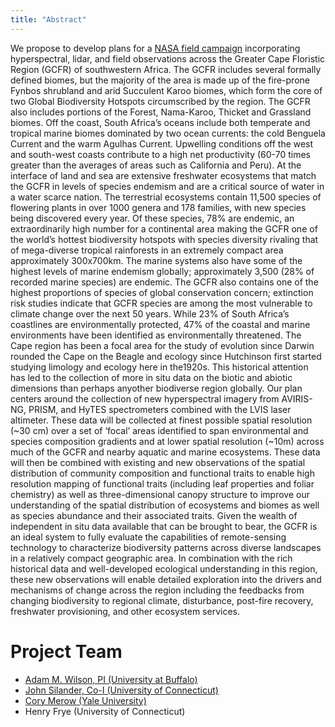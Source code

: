 ```yaml
---
title: "Abstract"
---
```


We propose to develop plans for a [NASA field campaign](http://cce.nasa.gov/cgi-bin/cce/cce_profile.pl?project_group_id=3530) incorporating hyperspectral, lidar, and field observations across the Greater Cape Floristic Region (GCFR) of southwestern Africa. The GCFR includes several formally defined biomes, but the majority of the area is made up of the fire-prone Fynbos shrubland and arid Succulent Karoo biomes, which form the core of two Global Biodiversity Hotspots circumscribed by the region. The GCFR also includes portions of the Forest, Nama-Karoo, Thicket and Grassland biomes. Off the coast, South Africa’s oceans include both temperate and tropical marine biomes dominated by two ocean currents: the cold Benguela Current and the warm Agulhas Current. Upwelling conditions off the west and south-west coasts contribute to a high net productivity (60-70 times greater than the averages of areas such as California and Peru). At the interface of land and sea are extensive freshwater ecosystems that match the GCFR in levels of species endemism and are a critical source of water in a water scarce nation. The terrestrial ecosystems contain 11,500 species of flowering plants in over 1000 genera and 178 families, with new species being discovered every year. Of these species, 78% are endemic, an extraordinarily high number for a continental area making the GCFR one of the world’s hottest biodiversity hotspots with species diversity rivaling that of mega-diverse tropical rainforests in an extremely compact area approximately 300x700km. The marine systems also have some of the highest levels of marine endemism globally; approximately 3,500 (28% of recorded marine species) are endemic. The GCFR also contains one of the highest proportions of species of global conservation concern; extinction risk studies indicate that GCFR species are among the most vulnerable to climate change over the next 50 years. While 23% of South Africa’s coastlines are environmentally protected, 47% of the coastal and marine environments have been identified as environmentally threatened. The Cape region has been a focal area for the study of evolution since Darwin rounded the Cape on the Beagle and ecology since Hutchinson first started studying limology and ecology here in the1920s. This historical attention has led to the collection of more in situ data on the biotic and abiotic dimensions than perhaps anyother biodiverse region globally. Our plan centers around the collection of new hyperspectral imagery from AVIRIS-NG, PRISM, and HyTES spectrometers combined with the LVIS laser altimeter. These data will be collected at finest possible spatial resolution (~30 cm) over a set of ‘focal’ areas identified to span environmental and species composition gradients and at lower spatial resolution (~10m) across much of the GCFR and nearby aquatic and marine ecosystems. These data will then be combined with existing and new observations of the spatial distribution of community composition and functional traits to enable high resolution mapping of functional traits (including leaf properties and foliar chemistry) as well as three-dimensional canopy structure to improve our understanding of the spatial distribution of ecosystems and biomes as well as species abundance and their associated traits. Given the wealth of independent in situ data available that can be brought to bear, the GCFR is an ideal system to fully evaluate the capabilities of remote-sensing technology to characterize biodiversity patterns across diverse landscapes in a relatively compact geographic area. In combination with the rich historical data and well-developed ecological understanding in this region, these new observations will enable detailed exploration into the drivers and mechanisms of change across the region including the feedbacks from changing biodiversity to regional climate, disturbance, post-fire recovery, freshwater provisioning, and other ecosystem services. 

# Project Team

* [Adam M. Wilson, PI (University at Buffalo)](http://adamwilson.us)
* [John Silander, Co-I (University of Connecticut)](http://hydrodictyon.eeb.uconn.edu/people/silander/)
* [Cory Merow (Yale University)](https://cmerow.github.io)
* Henry Frye (University of Connecticut)